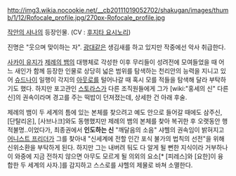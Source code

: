 http://img3.wikia.nocookie.net/__cb20111019052702/shakugan/images/thumb/1/12/Rofocale_profile.jpg/270px-Rofocale_profile.jpg

[[작안의 샤나]]의 등장인물. (CV : [[후지타 요시노리]])

진명은 "웃으며 맞이하는 자". [[광대]]같은 생김새를 하고 있지만 작중에선 악사 취급한다.

[[사카이 유지]]가 [[제례의 뱀]]의 대행체로 각성한 이후 무리들이 성려전에 모여들었을 때 어느 새인가 함께 등장한 인물로 상당히 넓은 범위를 탐색하는 천리안의 능력을 지니고 있어 [[슈드나이]] 일행이 각지의 [[아웃로]]를 털어나갈 때 혹시 모를 적들을 탐색해 달라 부탁하기도 했다. 하지만 포고관인 [[스토라스]]가 다른 조직원들에게 그가 [wiki:"홍세의 신" 다른 신]의 권속이라며 경고를 주는 떡밥이 던져졌는데, 상세한 건 아래 후술.

제례의 뱀이 두 세계의 틈에 있는 본체를 찾으려고 예도 안으로 들어갈 때에도 삼주신, [단탈리온], [사브나크]와도 동행했지만 제례의 뱀의 본체를 찾아 복귀한 후 오랫동안 행적불명..이었다가, 최종권에서 '''인도하는 신''' "깨달음의 소음" 샤헬의 권속임이 밝혀지고 [[어니스트 프리더]]가 그를 찾아내 "신세계에 전할 인간 포식 불가의 법칙의 선전"을 위해 신위소환을 부탁하게 된다. 하지만 그는 내버려 둬도 다 알게 될 뻔한 지식이라 거부하나 이 와중에 지금 전하지 않으면 아무도 모르게 될 의외의 요소[* [피레스]와 [요한]이 융합한 두 세계의 사자.]를 감지하고 스스로를 샤헬의 제물로 바쳐 소멸한다.

